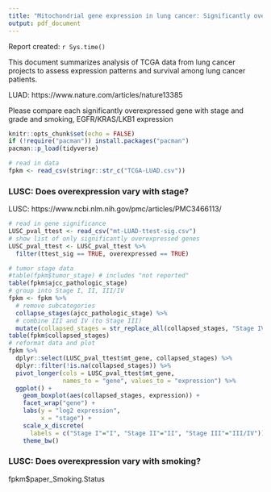 ```yaml
---
title: "Mitochondrial gene expression in lung cancer: Significantly overexpressed genes in LUSC"
output: pdf_document
---
```


Report created: `r Sys.time()`

This document summarizes analysis of TCGA data from lung cancer projects to assess expression patterns and survival among lung cancer patients.

LUAD: https://www.nature.com/articles/nature13385

Please compare each significantly overexpressed gene with stage and grade and smoking, EGFR/KRAS/LKB1 expression

```r
knitr::opts_chunk$set(echo = FALSE)
if (!require("pacman")) install.packages("pacman")
pacman::p_load(tidyverse)
```

```r
# read in data
fpkm <- read_csv(stringr::str_c("TCGA-LUAD.csv"))
```

### LUSC: Does overexpression vary with stage?

LUSC: https://www.ncbi.nlm.nih.gov/pmc/articles/PMC3466113/

```r
# read in gene significance
LUSC_pval_ttest <- read_csv("mt-LUAD-ttest-sig.csv")
# show list of only significantly overexpressed genes
LUSC_pval_ttest <- LUSC_pval_ttest %>%
  filter(ttest_sig == TRUE, overexpressed == TRUE)
```

```r
# tumor stage data
#table(fpkm$tumor_stage) # includes "not reported"
table(fpkm$ajcc_pathologic_stage)
# group into Stage I, II, III/IV
fpkm <- fpkm %>%
  # remove subcategories
  collapse_stages(ajcc_pathologic_stage) %>%
  # combine III and IV (to Stage III)
  mutate(collapsed_stages = str_replace_all(collapsed_stages, "Stage IV", "Stage III"))
table(fpkm$collapsed_stages)
# reformat data and plot
fpkm %>%
  dplyr::select(LUSC_pval_ttest$mt_gene, collapsed_stages) %>%
  dplyr::filter(!is.na(collapsed_stages)) %>%
  pivot_longer(cols = LUSC_pval_ttest$mt_gene,
               names_to = "gene", values_to = "expression") %>%
  ggplot() +
    geom_boxplot(aes(collapsed_stages, expression)) +
    facet_wrap("gene") +
    labs(y = "log2 expression",
         x = "stage") +
    scale_x_discrete(
      labels = c("Stage I"="I", "Stage II"="II", "Stage III"="III/IV")) +
    theme_bw()
```

### LUSC: Does overexpression vary with smoking?

fpkm$paper_Smoking.Status
